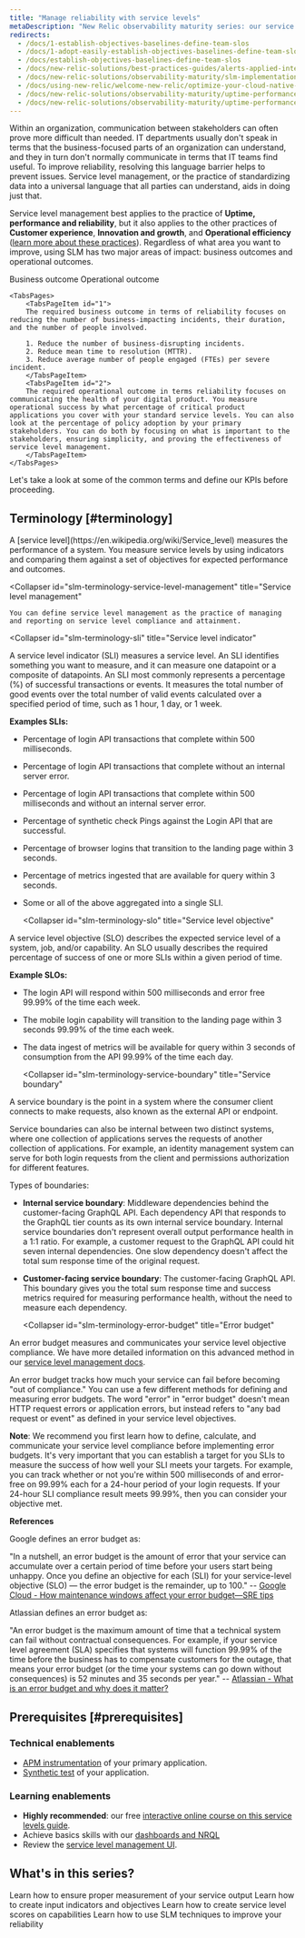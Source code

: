```yaml
---
title: "Manage reliability with service levels"
metaDescription: "New Relic observability maturity series: our service level management guide shows you how to easily measure and communicate the overall health, performance, and quality of your digital products and services to all stakeholders."
redirects:
  - /docs/1-establish-objectives-baselines-define-team-slos
  - /docs/1-adopt-easily-establish-objectives-baselines-define-team-slos
  - /docs/establish-objectives-baselines-define-team-slos
  - /docs/new-relic-solutions/best-practices-guides/alerts-applied-intelligence/service-level-management-tutorial/
  - /docs/new-relic-solutions/observability-maturity/slm-implementation-guide/
  - /docs/using-new-relic/welcome-new-relic/optimize-your-cloud-native-environment/establish-objectives-baselines-define-team-slos
  - /docs/new-relic-solutions/observability-maturity/uptime-performance-reliability/slm-implementation-guide
  - /docs/new-relic-solutions/observability-maturity/uptime-performance-reliability/optimize-slm-guide
---
```












Within an organization, communication between stakeholders can often prove more difficult than needed. IT departments usually don't speak in terms that the business-focused parts of an organization can understand, and they in turn don't normally communicate in terms that IT teams find useful. To improve reliability, resolving this language barrier helps to prevent issues. Service level management, or the practice of standardizing data into a universal language that all parties can understand, aids in doing just that.

Service level management best applies to the practice of **Uptime, performance and reliability**, but it also applies to the other practices of **Customer experience**, **Innovation and growth**, and **Operational efficiency** ([learn more about these practices](/docs/new-relic-solutions/observability-maturity/introduction)). Regardless of what area you want to improve, using SLM has two major areas of impact: business outcomes and operational outcomes.

<Tabs stacked>
	<TabsBar>
        <TabsBarItem id="1">
            Business outcome
        </TabsBarItem>
        <TabsBarItem id="2">
            Operational outcome
        </TabsBarItem>
    </TabsBar>

    <TabsPages>
        <TabsPageItem id="1">
        The required business outcome in terms of reliability focuses on reducing the number of business-impacting incidents, their duration, and the number of people involved.

        1. Reduce the number of business-disrupting incidents.
        2. Reduce mean time to resolution (MTTR).
        3. Reduce average number of people engaged (FTEs) per severe incident.
        </TabsPageItem>
        <TabsPageItem id="2">
        The required operational outcome in terms reliability focuses on communicating the health of your digital product. You measure operational success by what percentage of critical product applications you cover with your standard service levels. You can also look at the percentage of policy adoption by your primary stakeholders. You can do both by focusing on what is important to the stakeholders, ensuring simplicity, and proving the effectiveness of service level management.
        </TabsPageItem>
    </TabsPages>
</Tabs>

Let's take a look at some of the common terms and define our KPIs before proceeding.

## Terminology [#terminology]

<CollapserGroup>
  <Collapser
    id="slm-terminology-service-level"
    title="Service level"
  >
    A [service level](https://en.wikipedia.org/wiki/Service_level) measures the performance of a system. You measure service levels by using indicators and comparing them against a set of objectives for expected performance and outcomes.
  </Collapser>

  <Collapser
    id="slm-terminology-service-level-management"
    title="Service level management"
  >
    You can define service level management as the practice of managing and reporting on service level compliance and attainment.
  </Collapser>

  <Collapser
    id="slm-terminology-sli"
    title="Service level indicator"
  >
A service level indicator (SLI) measures a service level. An SLI identifies something you want to measure, and it can measure one datapoint or a composite of datapoints. An SLI most commonly represents a percentage (%) of successful transactions or events. It measures the total number of good events over the total number of valid events calculated over a specified period of time, such as 1 hour, 1 day, or 1 week.

**Examples SLIs:**
* Percentage of login API transactions that complete within 500 milliseconds.
* Percentage of login API transactions that complete without an internal server error.
* Percentage of login API transactions that complete within 500 milliseconds and without an internal server error.
* Percentage of synthetic check Pings against the Login API that are successful.
* Percentage of browser logins that transition to the landing page within 3 seconds.
* Percentage of metrics ingested that are available for query within 3 seconds.
* Some or all of the above aggregated into a single SLI.
  </Collapser>

  <Collapser
    id="slm-terminology-slo"
    title="Service level objective"
  >
A service level objective (SLO) describes the expected service level of a system, job, and/or capability. An SLO usually describes the required percentage of success of one or more SLIs within a given period of time.

**Example SLOs:**
* The login API will respond within 500 milliseconds and error free 99.99% of the time each week.
* The mobile login capability will transition to the landing page within 3 seconds 99.99% of the time each week.
* The data ingest of metrics will be available for query within 3 seconds of consumption from the API 99.99% of the time each day.
  </Collapser>

  <Collapser
    id="slm-terminology-service-boundary"
    title="Service boundary"
  >
A service boundary is the point in a system where the consumer client connects to make requests, also known as the external API or endpoint.

Service boundaries can also be internal between two distinct systems, where one collection of applications serves the requests of another collection of applications. For example, an identity management system can serve for both login requests from the client and permissions authorization for different features.

Types of boundaries:
* **Internal service boundary**: Middleware dependencies behind the customer-facing GraphQL API. Each dependency API that responds to the GraphQL tier counts as its own internal service boundary. Internal service boundaries don't represent overall output performance health in a 1:1 ratio. For example, a customer request to the GraphQL API could hit seven internal dependencies. One slow dependency doesn't affect the total sum response time of the original request.
* **Customer-facing service boundary**: The customer-facing GraphQL API. This boundary gives you the total sum response time and success metrics required for measuring performance health, without the need to measure each dependency.
  </Collapser>

  <Collapser
    id="slm-terminology-error-budget"
    title="Error budget"
  >
An error budget measures and communicates your service level objective compliance. We have more detailed information on this advanced method in our [service level management docs](/docs/service-level-management/intro-slm).

An error budget tracks how much your service can fail before becoming "out of compliance." You can use a few different methods for defining and measuring error budgets. The word "error" in "error budget" doesn't mean HTTP request errors or application errors, but instead refers to "any bad request or event" as defined in your service level objectives.

**Note**: We recommend you first learn how to define, calculate, and communicate your service level compliance before implementing error budgets. It's very important that you can establish a target for you SLIs to measure the success of how well your SLI meets your targets. For example, you can track whether or not you're within 500 milliseconds of and error-free on 99.99% each for a 24-hour period of your login requests. If your 24-hour SLI compliance result meets 99.99%, then you can consider your objective met.

**References**

Google defines an error budget as:

"In a nutshell, an error budget is the amount of error that your service can accumulate over a certain period of time before your users start being unhappy. Once you define an objective for each (SLI) for your service-level objective (SLO) — the error budget is the remainder, up to 100." -- [Google Cloud - How maintenance windows affect your error budget—SRE tips](https://cloud.google.com/blog/products/management-tools/sre-error-budgets-and-maintenance-windows)

Atlassian defines an error budget as:

"An error budget is the maximum amount of time that a technical system can fail without contractual consequences. For example, if your service level agreement (SLA) specifies that systems will function 99.99% of the time before the business has to compensate customers for the outage, that means your error budget (or the time your systems can go down without consequences) is 52 minutes and 35 seconds per year." -- [Atlassian - What is an error budget and why does it matter?](https://www.atlassian.com/incident-management/kpis/error-budget)
  </Collapser>
</CollapserGroup>

## Prerequisites [#prerequisites]

### Technical enablements

* [APM instrumentation](/docs/apm/new-relic-apm/getting-started/introduction-apm) of your primary application.
* [Synthetic test](/docs/synthetics/synthetic-monitoring/getting-started/get-started-synthetic-monitoring) of your application.

### Learning enablements

* **Highly recommended**: our free [interactive online course on this service levels guide](https://learn.newrelic.com/self-paced-service-level-management-in-new-relic/1233749/scorm/3p40vqhz6d4f8).
* Achieve basics skills with our [dashboards and NRQL](https://learn.newrelic.com/webinar-getting-started-with-dashboards-nrql)
* Review the [service level management UI](/docs/service-level-management/intro-slm).

## What's in this series?

<DocTiles>
  <DocTile title='Establish an output performance SLI' path="/docs/tutorial-service-level-mgmt/establish-output-sli/"> Learn how to ensure proper measurement of your service output</DocTile>
  <DocTile title='Establish an input performance SLI' path="/docs/tutorial-service-level-mgmt/establish-input-sli/"> Learn how to create input indicators and objectives</DocTile>
  <DocTile title='Establish capability SLIs' path="/docs/tutorial-service-level-mgmt/establish-capability-sli/"> Learn how to create service level scores on capabilities</DocTile>
  <DocTile title='Improve with service level management' path="/docs/tutorial-service-level-mgmt/improve-with-slm/"> Learn how to use SLM techniques to improve your reliability</DocTile>  
</DocTiles>